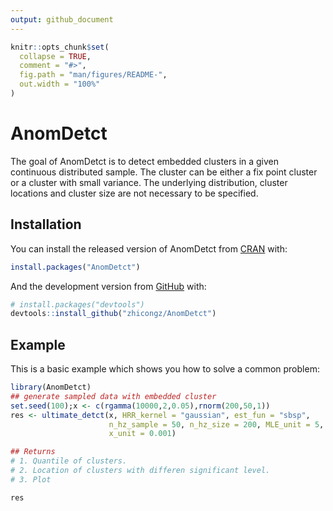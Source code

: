 ```yaml
---
output: github_document
---
```


<!-- README.md is generated from README.Rmd. Please edit that file -->

```r
knitr::opts_chunk$set(
  collapse = TRUE,
  comment = "#>",
  fig.path = "man/figures/README-",
  out.width = "100%"
)
```

# AnomDetct

<!-- badges: start -->
<!-- badges: end -->

The goal of AnomDetct is to detect embedded clusters in a given continuous distributed sample. The cluster can be either a fix point cluster or a cluster with small variance. The underlying distribution, cluster locations and cluster size are not necessary to be specified. 

## Installation

You can install the released version of AnomDetct from [CRAN](https://CRAN.R-project.org) with:

``` r
install.packages("AnomDetct")
```

And the development version from [GitHub](https://github.com/) with:

``` r
# install.packages("devtools")
devtools::install_github("zhicongz/AnomDetct")
```
## Example

This is a basic example which shows you how to solve a common problem:

```r
library(AnomDetct)
## generate sampled data with embedded cluster
set.seed(100);x <- c(rgamma(10000,2,0.05),rnorm(200,50,1))
res <- ultimate_detct(x, HRR_kernel = "gaussian", est_fun = "sbsp",
                      n_hz_sample = 50, n_hz_size = 200, MLE_unit = 5,
                      x_unit = 0.001)

## Returns
# 1. Quantile of clusters.
# 2. Location of clusters with differen significant level.
# 3. Plot

res
```


